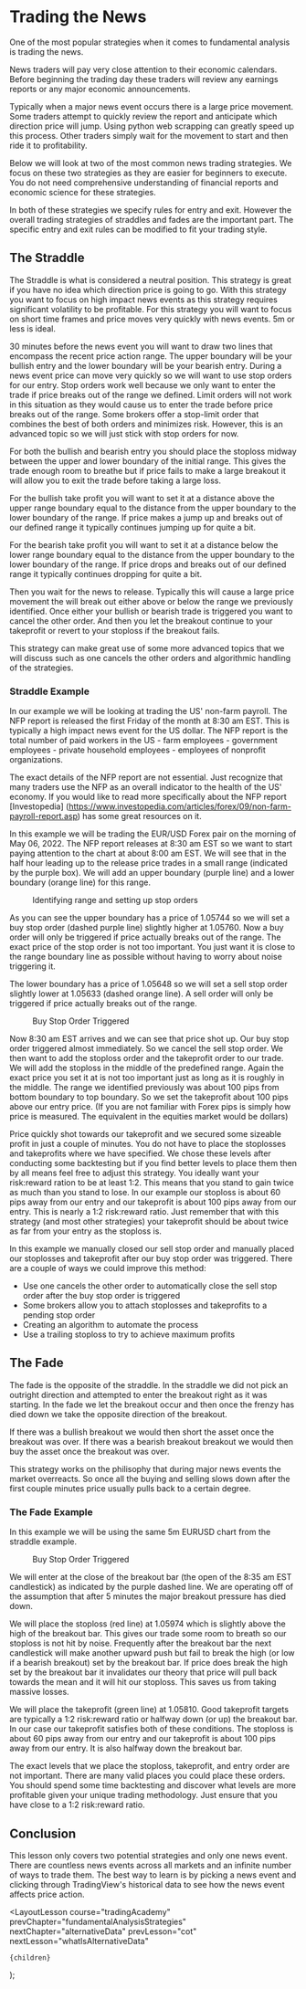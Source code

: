 
# Trading the News

One of the most popular strategies when it comes to fundamental analysis is trading the news.

News traders will pay very close attention to their economic calendars. Before beginning the trading day these traders will
review any earnings reports or any major economic announcements.

Typically when a major news event occurs there is a large price movement. Some traders attempt to quickly review the report and
anticipate which direction price will jump. Using python web scrapping can greatly speed up this process. Other traders simply
wait for the movement to start and then ride it to profitability.

Below we will look at two of the most common news trading strategies. We focus on these two strategies as they are easier
for beginners to execute. You do not need comprehensive understanding of financial reports and economic science for these
strategies.

In both of these strategies we specify rules for entry and exit. However the overall trading strategies of straddles and
fades are the important part. The specific entry and exit rules can be modified to fit your trading style.

## The Straddle

The Straddle is what is considered a neutral position. This strategy is great if you have no idea which direction price
is going to go. With this strategy you want to focus on high impact news events as this strategy requires significant
volatility to be profitable. For this strategy you will want to focus on short time frames and price moves very quickly
with news events. 5m or less is ideal.

30 minutes before the news event you will want to draw two lines that encompass the recent price action range. The upper
boundary will be your bullish entry and the lower boundary will be your bearish entry. During a news event price can move
very quickly so we will want to use stop orders for our entry. Stop orders work well because we only want to enter the
trade if price breaks out of the range we defined. Limit orders will not work in this situation as they would cause us
to enter the trade before price breaks out of the range. Some brokers offer a stop-limit order that combines the best
of both orders and minimizes risk. However, this is an advanced topic so we will just stick with stop orders for now.

For both the bullish and bearish entry you should place the stoploss midway between the upper and lower boundary of the
initial range. This gives the trade enough room to breathe but if price fails to make a large breakout it will allow
you to exit the trade before taking a large loss.

For the bullish take profit you will want to set it at a distance above the upper range boundary equal to the distance
from the upper boundary to the lower boundary of the range. If price makes a jump up and breaks out of our defined range
it typically continues jumping up for quite a bit.

For the bearish take profit you will want to set it at a distance below the lower range boundary equal to the distance
from the upper boundary to the lower boundary of the range. If price drops and breaks out of our defined range
it typically continues dropping for quite a bit.

Then you wait for the news to release. Typically this will cause a large price movement the will break out either above
or below the range we previously identified. Once either your bullish or bearish trade is triggered you want to cancel
the other order. And then you let the breakout continue to your takeprofit or revert to your stoploss if the
breakout fails.

This strategy can make great use of some more advanced topics that we will discuss such as one cancels the other orders and
algorithmic handling of the strategies.

### Straddle Example

In our example we will be looking at trading the US' non-farm payroll. The NFP report is released the first Friday of the
month at 8:30 am EST. This is typically a high impact news event for the US dollar. The NFP report is the total number
of paid workers in the US - farm employees - government employees - private household employees - employees of
nonprofit organizations.

The exact details of the NFP report are not essential. Just recognize that many traders use the NFP as an overall
indicator to the health of the US' economy. If you would like to read more specifically about the NFP report [Investopedia]
(https://www.investopedia.com/articles/forex/09/non-farm-payroll-report.asp) has some great resources on it.

In this example we will be trading the EUR/USD Forex pair on the morning of May 06, 2022. The NFP report releases at
8:30 am EST so we want to start paying attention to the chart at about 8:00 am EST. We will see that in the half hour
leading up to the release price trades in a small range (indicated by the purple box). We will add an upper boundary
(purple line) and a lower boundary (orange line) for this range.

<figure>
  <Image
    src="/images/courses/tradingAcademy/fundamentalAnalysisStrategies/tradingRange.webp"
    height={864}
    width={1218}
    alt=""
  />
  <figcaption>Identifying range and setting up stop orders</figcaption>
</figure>

As you can see the upper boundary has a price of 1.05744 so we will set a buy stop order (dashed purple line) slightly
higher at 1.05760. Now a buy order will only be triggered if price actually breaks out of the range. The exact price of the
stop order is not too important. You just want it is close to the range boundary line as possible without having to worry
about noise triggering it.

The lower boundary has a price of 1.05648 so we will set a sell stop order slightly lower at 1.05633 (dashed orange line).
A sell order will only be triggered if price actually breaks out of the range.

<figure>
  <Image
    src="/images/courses/tradingAcademy/fundamentalAnalysisStrategies/buyStopOrder.webp"
    height={864}
    width={1218}
    alt=""
  />
  <figcaption>Buy Stop Order Triggered</figcaption>
</figure>

Now 8:30 am EST arrives and we can see that price shot up. Our buy stop order triggered almost immediately. So we cancel
the sell stop order. We then want to add the stoploss order and the takeprofit order to our trade. We will add the stoploss
in the middle of the predefined range. Again the exact price you set it at is not too important just as long as it is
roughly in the middle. The range we identified previously was about 100 pips from bottom boundary to top boundary. So we
set the takeprofit about 100 pips above our entry price.
(If you are not familiar with Forex pips is simply how price is measured. The equivalent in the equities market would be
dollars)

Price quickly shot towards our takeprofit and we secured some sizeable profit in just a couple of minutes. You do not have
to place the stoplosses and takeprofits where we have specified. We chose these levels after conducting some backtesting
but if you find better levels to place them then by all means feel free to adjust this strategy. You ideally want your
risk:reward ration to be at least 1:2. This means that you stand to gain twice as much than you stand to lose. In our example
our stoploss is about 60 pips away from our entry and our takeprofit is about 100 pips away from our entry. This is nearly
a 1:2 risk:reward ratio. Just remember that with this strategy (and most other strategies) your takeprofit should be about
twice as far from your entry as the stoploss is.

In this example we manually closed our sell stop order and manually placed our stoplosses and takeprofit after our buy stop
order was triggered. There are a couple of ways we could improve this method:

- Use one cancels the other order to automatically close the sell stop order after the buy stop order is triggered
- Some brokers allow you to attach stoplosses and takeprofits to a pending stop order
- Creating an algorithm to automate the process
- Use a trailing stoploss to try to achieve maximum profits

## The Fade

The fade is the opposite of the straddle. In the straddle we did not pick an outright direction and attempted to enter
the breakout right as it was starting. In the fade we let the breakout occur and then once the frenzy has died down
we take the opposite direction of the breakout.

If there was a bullish breakout we would then short the asset once the breakout was over. If there was a bearish
breakout breakout we would then buy the asset once the breakout was over.

This strategy works on the philisophy that during major news events the market overreacts. So once all the buying and
selling slows down after the first couple minutes price usually pulls back to a certain degree.

### The Fade Example

In this example we will be using the same 5m EURUSD chart from the straddle example.

<figure>
  <Image
    src="/images/courses/tradingAcademy/fundamentalAnalysisStrategies/fadeExample.webp"
    height={864}
    width={1218}
    alt=""
  />
  <figcaption>Buy Stop Order Triggered</figcaption>
</figure>

We will enter at the close of the breakout bar (the open of the 8:35 am EST candlestick) as indicated by the purple dashed line.
We are operating off of the assumption that after 5 minutes the major breakout pressure has died down.

We will place the stoploss (red line) at 1.05974 which is slightly above the high of the breakout bar. This gives our trade some
room to breath so our stoploss is not hit by noise. Frequently after the breakout bar the next candlestick will make
another upward push but fail to break the high (or low if a bearish breakout) set by the breakout bar. If price does
break the high set by the breakout bar it invalidates our theory that price will pull back towards the mean and it will
hit our stoploss. This saves us from taking massive losses.

We will place the takeprofit (green line) at 1.05810. Good takeprofit targets are typically a 1:2 risk:reward ratio or halfway
down (or up) the breakout bar. In our case our takeprofit satisfies both of these conditions. The stoploss is about 60 pips
away from our entry and our takeprofit is about 100 pips away from our entry. It is also halfway down the breakout bar.

The exact levels that we place the stoploss, takeprofit, and entry order are not important. There are many valid places
you could place these orders. You should spend some time backtesting and discover what levels are more profitable given
your unique trading methodology. Just ensure that you have close to a 1:2 risk:reward ratio.

## Conclusion

This lesson only covers two potential strategies and only one news event. There are countless news events across all markets
and an infinite number of ways to trade them. The best way to learn is by picking a news event and clicking through
TradingView's historical data to see how the news event affects price action.

  <LayoutLesson
    course="tradingAcademy"
    prevChapter="fundamentalAnalysisStrategies"
    nextChapter="alternativeData"
    prevLesson="cot"
    nextLesson="whatIsAlternativeData"
  >
    {children}
  </LayoutLesson>
);
